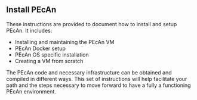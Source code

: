 ## Install PEcAn {#pecan-manual-setup}

These instructions are provided to document how to install and setup PEcAn. It includes:

- [Installing and maintaining the PEcAn VM]{#pecanvm}
- [PEcAn Docker setup]{#dockersetup}
- [PEcAn OS specific installation]{#osinstall}
- [Creating a VM from scratch]{#createvm}


The PEcAn code and necessary infrastructure can be obtained and compiled in different  ways. This set of instructions will help facilitate your path and the steps necessary to move forward to have a fully a functioning PEcAn environment. 